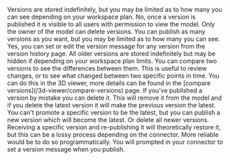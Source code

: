 <AccordionGroup>
  <Accordion title="How long are versions stored for?">
    Versions are stored indefinitely, but you may be limited as to how many you can see depending on your workspace plan.
  </Accordion>
  <Accordion title="Can I prevent others seeing specific versions?">
    No, once a version is published it is visible to all users with permission to view the model.
  </Accordion>
  <Accordion title="Can I prevent others deleting versions?">
    Only the owner of the model can delete versions.
  </Accordion>
  <Accordion title="How many versions can I publish?">
    You can publish as many versions as you want, but you may be limited as to how many you can see.
  </Accordion>
  <Accordion title="I already published a version, can I still set or edit its version message?">
    Yes, you can set or edit the version message for any version from the version history page.
  </Accordion>
  <Accordion title="I cant see older versions">
    All older versions are stored indefinitely but may be hidden if depending on your workspace plan limits.
  </Accordion>
  <Accordion title="How do I visually compare versions?">
    You can compare two versions to see the differences between them. This is useful to review changes, 
    or to see what changed between two specific points in time. You can do this in the 3D viewer, more details 
    can be found in the [compare versions](/3d-viewer/compare-versions) page.
  </Accordion>
  <Accordion title="How do I delete a version?">
    If you've published a version by mistake you can delete it. This will remove it from the model 
    and if you delete the latest version it will make the previous version the latest.
  </Accordion>
  <Accordion title="How do I restore a version?">
    You can't promote a specific version to be the latest, but you can publish a new version 
    which will become the latest. Or delete all newer versions. Receiving a specific 
    version and re-publishing it will theoretically restore it, but this can be a lossy 
    process depending on the connector. More reliable would be to do so programmatically.
  </Accordion>
  <Accordion title="How do I set a version message?">
  You will prompted in your connector to set a version message when you publish.
  </Accordion>
</AccordionGroup>